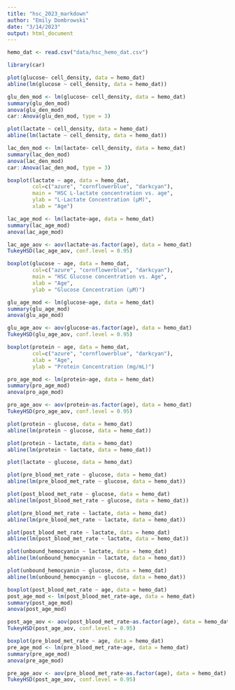 ```yaml
---
title: "hsc_2023_markdown"
author: "Emily Dombrowski"
date: "3/14/2023"
output: html_document
---
```


```r

hemo_dat <- read.csv("data/hsc_hemo_dat.csv")

library(car)
```

```r

plot(glucose~ cell_density, data = hemo_dat)
abline(lm(glucose ~ cell_density, data = hemo_dat))

glu_den_mod <- lm(glucose~ cell_density, data = hemo_dat)
summary(glu_den_mod)
anova(glu_den_mod)
car::Anova(glu_den_mod, type = 3)

plot(lactate ~ cell_density, data = hemo_dat)
abline(lm(lactate ~ cell_density, data = hemo_dat))

lac_den_mod <- lm(lactate~ cell_density, data = hemo_dat)
summary(lac_den_mod)
anova(lac_den_mod)
car::Anova(lac_den_mod, type = 3)

```

```r

boxplot(lactate ~ age, data = hemo_dat,
        col=c("azure", "cornflowerblue", "darkcyan"),
        main = "HSC L-lactate concentration vs. age",
        ylab = "L-Lactate Concentration (μM)",
        xlab = "Age")

lac_age_mod <- lm(lactate~age, data = hemo_dat)
summary(lac_age_mod)
anova(lac_age_mod)

lac_age_aov <- aov(lactate~as.factor(age), data = hemo_dat)
TukeyHSD(lac_age_aov, conf.level = 0.95)
```

```r
boxplot(glucose ~ age, data = hemo_dat,
        col=c("azure", "cornflowerblue", "darkcyan"),
        main = "HSC Glucose concentration vs. Age",
        xlab = "Age",
        ylab = "Glucose Concentration (μM)")

glu_age_mod <- lm(glucose~age, data = hemo_dat)
summary(glu_age_mod)
anova(glu_age_mod)

glu_age_aov <- aov(glucose~as.factor(age), data = hemo_dat)
TukeyHSD(glu_age_aov, conf.level = 0.95)

```

```r
boxplot(protein ~ age, data = hemo_dat, 
        col=c("azure", "cornflowerblue", "darkcyan"),
        xlab = "Age",
        ylab = "Protein Concentration (mg/mL)")

pro_age_mod <- lm(protein~age, data = hemo_dat)
summary(pro_age_mod)
anova(pro_age_mod)

pro_age_aov <- aov(protein~as.factor(age), data = hemo_dat)
TukeyHSD(pro_age_aov, conf.level = 0.95)
```

```r
plot(protein ~ glucose, data = hemo_dat)
abline(lm(protein ~ glucose, data = hemo_dat))

plot(protein ~ lactate, data = hemo_dat)
abline(lm(protein ~ lactate, data = hemo_dat))

plot(lactate ~ glucose, data = hemo_dat)

```

```r
plot(pre_blood_met_rate ~ glucose, data = hemo_dat)
abline(lm(pre_blood_met_rate ~ glucose, data = hemo_dat))

plot(post_blood_met_rate ~ glucose, data = hemo_dat)
abline(lm(post_blood_met_rate ~ glucose, data = hemo_dat))

plot(pre_blood_met_rate ~ lactate, data = hemo_dat)
abline(lm(pre_blood_met_rate ~ lactate, data = hemo_dat))

plot(post_blood_met_rate ~ lactate, data = hemo_dat)
abline(lm(post_blood_met_rate ~ lactate, data = hemo_dat))
```

```r

plot(unbound_hemocyanin ~ lactate, data = hemo_dat)
abline(lm(unbound_hemocyanin ~ lactate, data = hemo_dat))

plot(unbound_hemocyanin ~ glucose, data = hemo_dat)
abline(lm(unbound_hemocyanin ~ glucose, data = hemo_dat))

```

```r

boxplot(post_blood_met_rate ~ age, data = hemo_dat)
post_age_mod <- lm(post_blood_met_rate~age, data = hemo_dat)
summary(post_age_mod)
anova(post_age_mod)

post_age_aov <- aov(post_blood_met_rate~as.factor(age), data = hemo_dat)
TukeyHSD(post_age_aov, conf.level = 0.95)

boxplot(pre_blood_met_rate ~ age, data = hemo_dat)
pre_age_mod <- lm(pre_blood_met_rate~age, data = hemo_dat)
summary(pre_age_mod)
anova(pre_age_mod)

pre_age_aov <- aov(pre_blood_met_rate~as.factor(age), data = hemo_dat)
TukeyHSD(post_age_aov, conf.level = 0.95)


```
